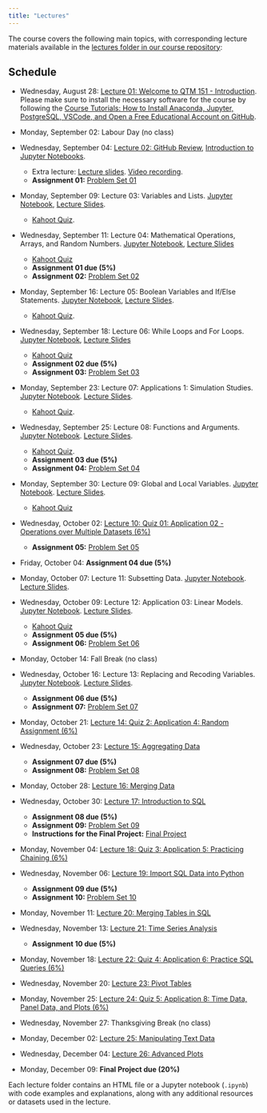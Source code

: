 ```yaml
---
title: "Lectures"
---
```


The course covers the following main topics, with corresponding lecture
materials available in the [lectures folder in our course repository](https://github.com/danilofreire/qtm151/tree/main/lectures):

## Schedule

- Wednesday, August 28: [Lecture 01: Welcome to QTM 151 - Introduction](https://danilofreire.github.io/qtm151/lectures/lecture-01/01-introduction.html).
  Please make sure to install the necessary software for the course by following the [Course Tutorials: How to Install Anaconda, Jupyter, PostgreSQL, VSCode, and Open a Free Educational Account on GitHub](https://danilofreire.github.io/qtm151/tutorials/tutorials.html).

- Monday, September 02: Labour Day (no class)

- Wednesday, September 04: [Lecture 02: GitHub Review](https://danilofreire.github.io/qtm151/lectures/lecture-02/02-github-review.html), [Introduction to Jupyter Notebooks](https://github.com/danilofreire/qtm151/blob/main/lectures/lecture-02/02-jupyter.ipynb).
  - Extra lecture: [Lecture slides](https://raw.githack.com/danilofreire/qtm151/main/lectures/lecture-02/02-github-jupyter.html#/title-slide). [Video recording](https://emory-my.sharepoint.com/:v:/g/personal/dafreir_emory_edu/EaTyfePUASBJlUyB-0HuGKkB9YyPc0kS3DARtdAzVst8PQ?nav=eyJyZWZlcnJhbEluZm8iOnsicmVmZXJyYWxBcHAiOiJTdHJlYW1XZWJBcHAiLCJyZWZlcnJhbFZpZXciOiJTaGFyZURpYWxvZy1MaW5rIiwicmVmZXJyYWxBcHBQbGF0Zm9ybSI6IldlYiIsInJlZmVycmFsTW9kZSI6InZpZXcifX0%3D&e=5BO5Zi).
  - **Assignment 01:** [Problem Set 01](https://github.com/danilofreire/qtm151/blob/main/assignments/01-assignment.ipynb)

- Monday, September 09: Lecture 03: Variables and Lists. [Jupyter Notebook](https://github.com/danilofreire/qtm151/blob/main/lectures/lecture-03/03-variables-lists.ipynb), [Lecture Slides](https://raw.githack.com/danilofreire/qtm151/main/lectures/lecture-03/03-variables-lists.html).
  - [Kahoot Quiz](https://play.kahoot.it/v2/?quizId=9d9db161-5a1e-44e9-9c76-d06959e8979d&hostId=05eb977d-4f8a-440e-9e45-95212b29d103).

- Wednesday, September 11: Lecture 04: Mathematical Operations, Arrays, and Random Numbers. [Jupyter Notebook](https://github.com/danilofreire/qtm151/blob/main/lectures/lecture-04/04-maths-arrays-random.ipynb), [Lecture Slides](https://raw.githack.com/danilofreire/qtm151/main/lectures/lecture-04/04-maths-arrays-random.html)
  - [Kahoot Quiz](https://play.kahoot.it/v2/?quizId=271358de-fa9b-4fd0-8846-c18c72e81cc7&hostId=05eb977d-4f8a-440e-9e45-95212b29d103)
  - **Assignment 01 due (5%)**
  - **Assignment 02:** [Problem Set 02](https://github.com/danilofreire/qtm151/blob/main/assignments/02-assignment.ipynb)

- Monday, September 16: Lecture 05: Boolean Variables and If/Else Statements. [Jupyter Notebook](https://github.com/danilofreire/qtm151/blob/main/lectures/lecture-05/05-boolean-if-else.ipynb), [Lecture Slides](https://raw.githack.com/danilofreire/qtm151/main/lectures/lecture-05/05-boolean-if-else.html).
  - [Kahoot Quiz](https://play.kahoot.it/v2/?quizId=74882759-c092-4beb-9221-c1306d24d877&hostId=05eb977d-4f8a-440e-9e45-95212b29d103).

- Wednesday, September 18: Lecture 06: While Loops and For Loops. [Jupyter Notebook](https://github.com/danilofreire/qtm151/blob/main/lectures/lecture-06/06-while-for.ipynb), [Lecture Slides](https://raw.githack.com/danilofreire/qtm151/main/lectures/lecture-06/06-while-for.html)
  - [Kahoot Quiz](https://play.kahoot.it/v2/?quizId=48b0c75d-f205-46fc-b9ec-069f9ddd5a34&hostId=05eb977d-4f8a-440e-9e45-95212b29d103)
  - **Assignment 02 due (5%)**
  - **Assignment 03:** [Problem Set 03](https://github.com/danilofreire/qtm151/blob/main/assignments/03-assignment.ipynb)

- Monday, September 23: Lecture 07: Applications 1: Simulation Studies. [Jupyter Notebook](https://github.com/danilofreire/qtm151/blob/main/lectures/lecture-07/07-applications-simulation.ipynb). [Lecture Slides](https://raw.githack.com/danilofreire/qtm151/main/lectures/lecture-07/07-applications-simulation.html).
  - [Kahoot Quiz](https://play.kahoot.it/v2/?quizId=857d136c-31dc-458c-9d3d-ce987f4ef6f2&hostId=05eb977d-4f8a-440e-9e45-95212b29d103).

- Wednesday, September 25: Lecture 08: Functions and Arguments. [Jupyter Notebook](https://danilofreire.github.io/qtm151/lectures/lecture-08/08-functions-arguments.ipynb). [Lecture Slides](https://raw.githack.com/danilofreire/qtm151/main/lectures/lecture-08/08-functions-arguments.html).
  - [Kahoot Quiz](https://play.kahoot.it/v2/?quizId=94eb5781-33ec-4d12-a1bd-0382c96a05c3&hostId=05eb977d-4f8a-440e-9e45-95212b29d103).
  - **Assignment 03 due (5%)**
  - **Assignment 04:** [Problem Set 04](https://github.com/danilofreire/qtm151/blob/main/assignments/04-assignment.ipynb)

- Monday, September 30: Lecture 09: Global and Local Variables. [Jupyter Notebook](https://github.com/danilofreire/qtm151/blob/main/lectures/lecture-09/09-global-local.ipynb). [Lecture Slides](https://raw.githack.com/danilofreire/qtm151/main/lectures/lecture-09/09-global-local.html).
  - [Kahoot Quiz](https://play.kahoot.it/v2/?quizId=e5422be1-4423-436b-9d99-895879b4d906&hostId=05eb977d-4f8a-440e-9e45-95212b29d103)

- Wednesday, October 02: [Lecture 10: Quiz 01: Application 02 - Operations over Multiple Datasets (6%)](https://github.com/danilofreire/qtm151/blob/main/lectures/lecture-10/10-operations-multiple-datasets.ipynb)
  - **Assignment 05:** [Problem Set 05](https://github.com/danilofreire/qtm151/blob/main/assignments/05-assignment.ipynb)

- Friday, October 04: **Assignment 04 due (5%)**

- Monday, October 07: Lecture 11: Subsetting Data. [Jupyter Notebook](https://github.com/danilofreire/qtm151/blob/main/lectures/lecture-11/11-subsetting-data.ipynb). [Lecture Slides](https://raw.githack.com/danilofreire/qtm151/main/lectures/lecture-11/11-subsetting-data.html).

- Wednesday, October 09: Lecture 12: Application 03: Linear Models. [Jupyter Notebook](https://github.com/danilofreire/qtm151/blob/main/lectures/lecture-12/12-linear-models.ipynb). [Lecture Slides](https://raw.githack.com/danilofreire/qtm151/main/lectures/lecture-12/12-linear-models.html).
  - [Kahoot Quiz](https://play.kahoot.it/v2/?quizId=3c58a2b9-4137-4723-a1d0-08beb8b018d5&hostId=05eb977d-4f8a-440e-9e45-95212b29d103)
  - **Assignment 05 due (5%)**
  - **Assignment 06:** [Problem Set 06](https://github.com/danilofreire/qtm151/tree/main/assignments/06-assignment)

- Monday, October 14: Fall Break (no class)

- Wednesday, October 16: Lecture 13: Replacing and Recoding Variables. [Jupyter Notebook](https://github.com/danilofreire/qtm151/blob/main/lectures/lecture-13/13-creating-replacing-variables.ipynb). [Lecture Slides](https://raw.githack.com/danilofreire/qtm151/main/lectures/lecture-13/13-replacing-recoding-variables.html).
  - **Assignment 06 due (5%)**
  - **Assignment 07:** [Problem Set 07](https://github.com/danilofreire/qtm151/blob/main/assignments/07-assignment.ipynb)

- Monday, October 21: [Lecture 14: Quiz 2: Application 4: Random Assignment (6%)](https://github.com/danilofreire/qtm151/blob/main/lectures/lecture-14/14-random-assignment.ipynb)

- Wednesday, October 23: [Lecture 15: Aggregating Data](https://github.com/danilofreire/qtm151/blob/main/lectures/lecture-15/15-aggregating-data.ipynb)
  - **Assignment 07 due (5%)**
  - **Assignment 08:** [Problem Set 08](https://github.com/danilofreire/qtm151/blob/main/assignments/08-assignment.ipynb)

- Monday, October 28: [Lecture 16: Merging Data](https://github.com/danilofreire/qtm151/blob/main/lectures/lecture-16/16-merging-data.ipynb)

- Wednesday, October 30: [Lecture 17: Introduction to SQL](https://github.com/danilofreire/qtm151/blob/main/lectures/lecture-17/17-introduction-sql.ipynb)
  - **Assignment 08 due (5%)**
  - **Assignment 09:** [Problem Set 09](https://github.com/danilofreire/qtm151/blob/main/assignments/09-assignment.ipynb)
  - **Instructions for the Final Project:** [Final Project](https://github.com/danilofreire/qtm151/blob/main/final-project)

- Monday, November 04: [Lecture 18: Quiz 3: Application 5: Practicing Chaining (6%)](https://github.com/danilofreire/qtm151/blob/main/lectures/lecture-18/18-chaining.ipynb)

- Wednesday, November 06: [Lecture 19: Import SQL Data into Python](https://github.com/danilofreire/qtm151/blob/main/lectures/lecture-19/19-sql-python.ipynb)
  - **Assignment 09 due (5%)**
  - **Assignment 10:** [Problem Set 10](https://github.com/danilofreire/qtm151/blob/main/assignments/10-assignment.ipynb)

- Monday, November 11: [Lecture 20: Merging Tables in SQL](https://github.com/danilofreire/qtm151/blob/main/lectures/lecture-20/20-sql-merging.ipynb)

- Wednesday, November 13: [Lecture 21: Time Series Analysis](https://github.com/danilofreire/qtm151/blob/main/lectures/lecture-21/21-time-series.ipynb)
  - **Assignment 10 due (5%)**

- Monday, November 18: [Lecture 22: Quiz 4: Application 6: Practice SQL Queries (6%)](https://github.com/danilofreire/qtm151/blob/main/lectures/lecture-22/22-sql-queries.ipynb)

- Wednesday, November 20: [Lecture 23: Pivot Tables](https://github.com/danilofreire/qtm151/blob/main/lectures/lecture-23/23-pivot-tables.ipynb)

- Monday, November 25: [Lecture 24: Quiz 5: Application 8: Time Data, Panel Data, and Plots (6%)](https://github.com/danilofreire/qtm151/blob/main/lectures/lecture-24/24-time-panel-plots.ipynb)

- Wednesday, November 27: Thanksgiving Break (no class)

- Monday, December 02: [Lecture 25: Manipulating Text Data](https://github.com/danilofreire/qtm151/blob/main/lectures/lecture-25/25-text-data.ipynb)

- Wednesday, December 04: [Lecture 26: Advanced Plots](https://github.com/danilofreire/qtm151/blob/main/lectures/lecture-26/26-advanced-plots.ipynb)

- Monday, December 09: **Final Project due (20%)**

Each lecture folder contains an HTML file or a Jupyter notebook (`.ipynb`) with code examples and explanations, along with any additional resources or datasets used in the lecture.
